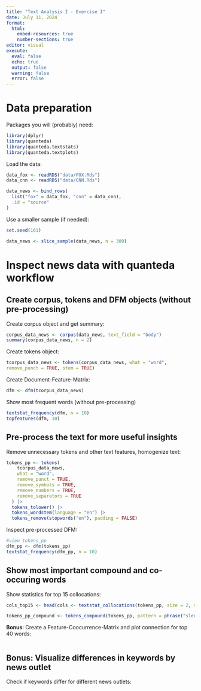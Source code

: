 ```yaml
---
title: "Text Analysis I - Exercise I"
date: July 11, 2024
format: 
  html:
    embed-resources: true
    number-sections: true
editor: visual
execute: 
  eval: false
  echo: true
  output: false
  warning: false
  error: false
---
```


# Data preparation

Packages you will (probably) need:

```r
library(dplyr)
library(quanteda)
library(quanteda.textstats)
library(quanteda.textplots)
```

Load the data:

```r
data_fox <- readRDS("data/FOX.Rds")
data_cnn <- readRDS("data/CNN.Rds")

data_news <- bind_rows(
  list("fox" = data_fox, "cnn" = data_cnn),
  .id = "source"
)
```

Use a smaller sample (if needed):

```r
set.seed(161)

data_news <- slice_sample(data_news, n = 300)
```

# Inspect news data with quanteda workflow

## Create corpus, tokens and DFM objects (without pre-processing)

Create corpus object and get summary:

```r
corpus_data_news <- corpus(data_news, text_field = "body")
summary(corpus_data_news, n = 2)
```

Create tokens object:

```r
tcorpus_data_news <- tokens(corpus_data_news, what = "word",
remove_punct = TRUE, stem = TRUE)

```

Create Document-Feature-Matrix:

```r
dfm <- dfm(tcorpus_data_news)
```

Show most frequent words (without pre-processing)

```r
textstat_frequency(dfm, n = 10)
topfeatures(dfm, 10)
```

## Pre-process the text for more useful insights

Remove unnecessary tokens and other text features, homogenize text:

```r
tokens_pp <- tokens(
    tcorpus_data_news,
    what = "word",
    remove_punct = TRUE,
    remove_symbols = TRUE,
    remove_numbers = TRUE,
    remove_separators = TRUE
  ) |>
  tokens_tolower() |>
  tokens_wordstem(language = "en") |>
  tokens_remove(stopwords("en"), padding = FALSE)
```

Inspect pre-processed DFM:

```r
#view tokens_pp
dfm_pp <- dfm(tokens_pp)
textstat_frequency(dfm_pp, n = 10)
```

## Show most important compound and co-occuring words

Show statistics for top 15 collocations:

```r
cols_top15 <- head(cols <- textstat_collocations(tokens_pp, size = 2, min_count = 2), 15)

tokens_pp_compound <- tokens_compound(tokens_pp, pattern = phrase("sleepy joe"))

```

**Bonus**: Create a Feature-Coocurrence-Matrix and plot connection for top 40 words:

```r

```

## **Bonus**: Visualize differences in keywords by news outlet

Check if keywords differ for different news outlets:

```r

```
